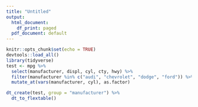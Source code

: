 ```yaml
---
title: "Untitled"
output:
  html_document:
    df_print: paged
  pdf_document: default
---
```


```r
knitr::opts_chunk$set(echo = TRUE)
devtools::load_all()
library(tidyverse)
test <- mpg %>%
  select(manufacturer, displ, cyl, cty, hwy) %>%
  filter(manufacturer %in% c("audi", "chevrolet", "dodge", "ford")) %>%
  mutate_at(vars(manufacturer, cyl), as.factor)
```

```r
dt_create(test, group = "manufacturer") %>%
  dt_to_flextable()
```

